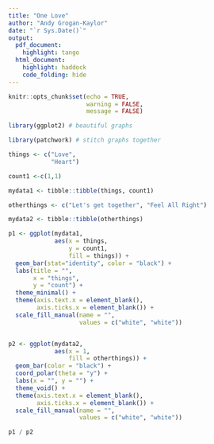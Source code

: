 ```yaml
---
title: "One Love"
author: "Andy Grogan-Kaylor"
date: "`r Sys.Date()`"
output:
  pdf_document: 
    highlight: tango
  html_document: 
    highlight: haddock
    code_folding: hide
---
```


```r

knitr::opts_chunk$set(echo = TRUE,
                      warning = FALSE,
                      message = FALSE)

```

```r

library(ggplot2) # beautiful graphs

library(patchwork) # stitch graphs together

things <- c("Love",
            "Heart")

count1 <-c(1,1)

mydata1 <- tibble::tibble(things, count1)

otherthings <- c("Let's get together", "Feel All Right")

mydata2 <- tibble::tibble(otherthings)

```

```r

p1 <- ggplot(mydata1, 
             aes(x = things,
                 y = count1,
                 fill = things)) +
  geom_bar(stat="identity", color = "black") +
  labs(title = "",
       x = "things", 
       y = "count") +
  theme_minimal() +
  theme(axis.text.x = element_blank(),
        axis.ticks.x = element_blank()) +
  scale_fill_manual(name = "",
                    values = c("white", "white"))


p2 <- ggplot(mydata2, 
             aes(x = 1,
                 fill = otherthings)) +
  geom_bar(color = "black") +
  coord_polar(theta = "y") +
  labs(x = "", y = "") +
  theme_void() +
  theme(axis.text.x = element_blank(),
        axis.ticks.x = element_blank()) +
  scale_fill_manual(name = "",
                    values = c("white", "white"))

p1 / p2

```



